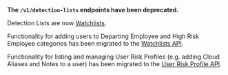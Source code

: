 **The `/v1/detection-lists` endpoints have been deprecated.**

Detection Lists are now [Watchlists](https://support.code42.com/Incydr/Admin/Monitoring_and_managing/Manage_watchlists).

Functionality for adding users to Departing Employee and High Risk Employee categories has been migrated to the [Watchlists API](/api#tag/Watchlists).

Functionality for listing and managing User Risk Profiles (e.g. adding Cloud Aliases and Notes to a user) has been migrated to the [User Risk Profile API](/api#tag/User-Risk-Profiles).
